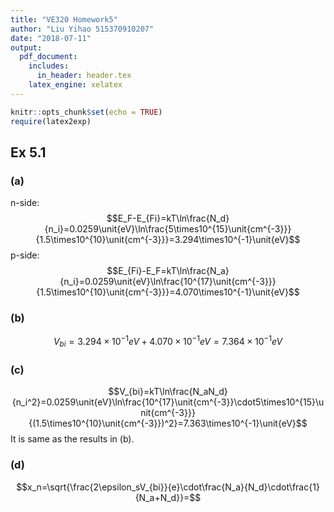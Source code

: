 ```yaml
---
title: "VE320 Homework5"
author: "Liu Yihao 515370910207"
date: "2018-07-11"
output: 
  pdf_document:
    includes:
      in_header: header.tex
    latex_engine: xelatex
---
```


```r
knitr::opts_chunk$set(echo = TRUE)
require(latex2exp)
```

## Ex 5.1

### (a)
n-side:
$$E_F-E_{Fi}=kT\ln\frac{N_d}{n_i}=0.0259\unit{eV}\ln\frac{5\times10^{15}\unit{cm^{-3}}}{1.5\times10^{10}\unit{cm^{-3}}}=3.294\times10^{-1}\unit{eV}$$
p-side:
$$E_{Fi}-E_F=kT\ln\frac{N_a}{n_i}=0.0259\unit{eV}\ln\frac{10^{17}\unit{cm^{-3}}}{1.5\times10^{10}\unit{cm^{-3}}}=4.070\times10^{-1}\unit{eV}$$

### (b)
$$V_{bi}=3.294\times10^{-1}\unit{eV}+4.070\times10^{-1}\unit{eV}=7.364\times10^{-1}\unit{eV}$$

### (c)
$$V_{bi}=kT\ln\frac{N_aN_d}{n_i^2}=0.0259\unit{eV}\ln\frac{10^{17}\unit{cm^{-3}}\cdot5\times10^{15}\unit{cm^{-3}}}{(1.5\times10^{10}\unit{cm^{-3}})^2}=7.363\times10^{-1}\unit{eV}$$
It is same as the results in (b).

### (d)
$$x_n=\sqrt{\frac{2\epsilon_sV_{bi}}{e}\cdot\frac{N_a}{N_d}\cdot\frac{1}{N_a+N_d}}=$$



